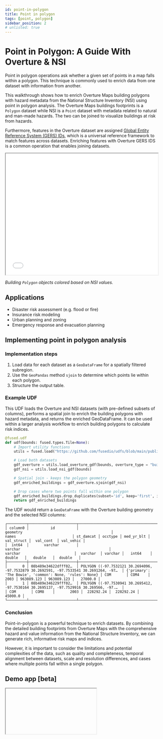 ```yaml
---
id: point-in-polygon
title: Point in polygon
tags: [point, polygon]
sidebar_position: 2
# unlisted: true
---
```


# Point in Polygon: A Guide With Overture & NSI

Point in polygon operations ask whether a given set of points in a map falls within a polygon. This technique is commonly used to enrich data from one dataset with information from another.

This walkthrough shows how to enrich Overture Maps building polygons with hazard metadata from the National Structure Inventory (NSI) using point in polygon analysis. The Overture Maps buildings footprints is a `Polygon` dataset while NSI is a `Point` dataset with metadata related to natural and man-made hazards. The two can be joined to visualize buildings at risk from hazards.

Furthermore, features in the Overture dataset are assigned [Global Entity Reference System (GERS) IDs](https://docs.overturemaps.org/gers/), which is a universal reference framework to match features across datasets. Enriching features with Overture GERS IDS is a common operation that enables joining datasets.

<iframe src="/img/deckgl_vector_zstats_v2.html"  height="400px" width="100%" scrolling="no"></iframe>

_Building `Polygon` objects colored based on NSI values._

## Applications

- Disaster risk assessment (e.g. flood or fire)
- Insurance risk modeling
- Urban planning and zoning
- Emergency response and evacuation planning

## Implementing point in polygon analysis

### Implementation steps

1. Load data for each dataset as a `GeoDataFrame` for a spatially filtered subregion.
2. Use the `GeoPandas` method `sjoin` to determine which points lie within each polygon.
3. Structure the output table.

### Example UDF

This UDF loads the Overture and NSI datasets (with pre-defined subsets of columns), performs a spatial join to enrich the building polygons with hazard metadata, and returns the enriched GeoDataFrame. It can be used within a larger analysis workflow to enrich building polygons to calculate risk indices.

```python showLineNumbers
@fused.udf
def udf(bounds: fused.types.Tile=None):
    # Import utility functions
    utils = fused.load("https://github.com/fusedio/udfs/blob/main/public/Nsi_Overture/").utils

    # Load both datasets
    gdf_overture = utils.load_overture_gdf(bounds, overture_type = "building")
    gdf_nsi = utils.load_nsi_gdf(bounds)

    # Spatial join - keeps the polygon geometry
    gdf_enriched_buildings = gdf_overture.sjoin(gdf_nsi)

    # Drop cases where two points fall within one polygon
    gdf_enriched_buildings.drop_duplicates(subset='id', keep='first', inplace=True, ignore_index=True)
    return gdf_enriched_buildings
```

The UDF would return a `GeoDataFrame` with the Overture building geometry and the selected NSI columns:

```text
┌─────────┬──────────────────────┬─────────────────────────────────────────────────────────────────────────────────────────┬─────────────────────────────────────────────────────────┬───────────┬─────────┬────────────┬────────────┬────────────┬───────────┐
│ column0 │          id          │                                        geometry                                         │                          names                          │ st_damcat │ occtype │ med_yr_blt │ val_struct │  val_cont  │ val_vehic │
│  int64  │       varchar        │                                         varchar                                         │                         varchar                         │  varchar  │ varchar │   int64    │   double   │   double   │  double   │
├─────────┼──────────────────────┼─────────────────────────────────────────────────────────────────────────────────────────┼─────────────────────────────────────────────────────────┼───────────┼─────────┼────────────┼────────────┼────────────┼───────────┤
│       0 │ 08b489e34622dfff02…  │ POLYGON ((-97.7532121 30.2694096, -97.7532879 30.2692591, -97.7533541 30.2691264, -97…  │ {'primary': 'The Bowie', 'common': None, 'rules': None} │ COM       │ COM4    │       2003 │ 963089.123 │ 963089.123 │   27000.0 │
│       1 │ 08b489e346229fff02…  │ POLYGON ((-97.7530941 30.2695412, -97.7530164 30.2695137, -97.7529916 30.269566, -97.…  │                                                         │ COM       │ COM8    │       2003 │  228292.24 │  228292.24 │   45000.0 │
└─────────┴──────────────────────┴─────────────────────────────────────────────────────────────────────────────────────────┴─────────────────────────────────────────────────────────┴───────────┴─────────┴────────────┴────────────┴────────────┴───────────┘
```

### Conclusion

Point-in-polygon is a powerful technique to enrich datasets. By combining the detailed building footprints from Overture Maps with the comprehensive hazard and value information from the National Structure Inventory, we can generate rich, informative risk maps and indices.

However, it is important to consider the limitations and potential complexities of the data, such as quality and completeness, temporal alignment between datasets, scale and resolution differences, and cases where multiple points fall within a single polygon.

## Demo app [beta]


<div style={{marginTop: '2rem'}}>
<Iframe id="iframe-1" code={POINT_IN_POLYGON_CODE} />
</div>
